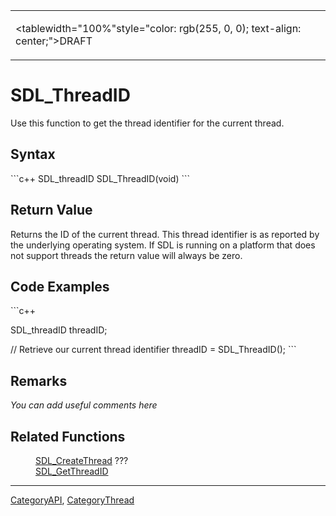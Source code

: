 <!-- pragma section-numbers off -->
<!-- pragma camelcase off -->
{|
|<tablewidth="100%"style="color: rgb(255, 0, 0); text-align: center;">DRAFT 
|}


= SDL_ThreadID =
Use this function to get the thread identifier for the current thread.


== Syntax ==
```c++
SDL_threadID SDL_ThreadID(void)
```
== Return Value ==
Returns the ID of the current thread. This thread identifier is as  reported by the underlying operating system. If SDL is running on a  platform that does not support threads the return value will always be  zero.

== Code Examples ==
```c++

SDL_threadID  threadID;

// Retrieve our current thread identifier
threadID = SDL_ThreadID();
```
== Remarks ==
''You can add useful comments here''

== Related Functions ==
: [[SDL_CreateThread]] ???
: [[SDL_GetThreadID]]

----
[[CategoryAPI]], [[CategoryThread]]
